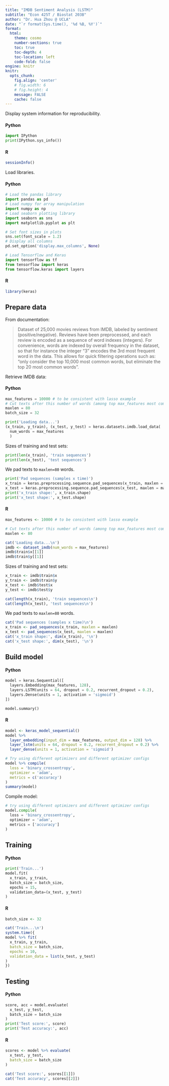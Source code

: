 ```yaml
---
title: "IMDB Sentiment Analysis (LSTM)"
subtitle: "Econ 425T / Biostat 203B"
author: "Dr. Hua Zhou @ UCLA"
date: "`r format(Sys.time(), '%d %B, %Y')`"
format:
  html:
    theme: cosmo
    number-sections: true
    toc: true
    toc-depth: 4
    toc-location: left
    code-fold: false
engine: knitr
knitr:
  opts_chunk: 
    fig.align: 'center'
    # fig.width: 6
    # fig.height: 4
    message: FALSE
    cache: false
---
```


Display system information for reproducibility.

:::  {.panel-tabset}

#### Python

```python
import IPython
print(IPython.sys_info())
```

#### R

```r
sessionInfo()
```

:::

Load libraries.

::: {.panel-tabset}

#### Python

```python
# Load the pandas library
import pandas as pd
# Load numpy for array manipulation
import numpy as np
# Load seaborn plotting library
import seaborn as sns
import matplotlib.pyplot as plt

# Set font sizes in plots
sns.set(font_scale = 1.2)
# Display all columns
pd.set_option('display.max_columns', None)

# Load Tensorflow and Keras
import tensorflow as tf
from tensorflow import keras
from tensorflow.keras import layers
```

#### R

```r
library(keras)
```

:::


## Prepare data

From documentation:  

> Dataset of 25,000 movies reviews from IMDB, labeled by sentiment (positive/negative). Reviews have been preprocessed, and each review is encoded as a sequence of word indexes (integers). For convenience, words are indexed by overall frequency in the dataset, so that for instance the integer "3" encodes the 3rd most frequent word in the data. This allows for quick filtering operations such as: "only consider the top 10,000 most common words, but eliminate the top 20 most common words".

Retrieve IMDB data:

::: {.panel-tabset}

#### Python

```python
max_features = 10000 # to be consistent with lasso example
# Cut texts after this number of words (among top max_features most common words)
maxlen = 80
batch_size = 32

print('Loading data...')
(x_train, y_train), (x_test, y_test) = keras.datasets.imdb.load_data(
  num_words = max_features
  )
```

Sizes of training and test sets:
```python
print(len(x_train), 'train sequences')
print(len(x_test), 'test sequences')
```

We pad texts to `maxlen=80` words.
```python
print('Pad sequences (samples x time)')
x_train = keras.preprocessing.sequence.pad_sequences(x_train, maxlen = maxlen)
x_test = keras.preprocessing.sequence.pad_sequences(x_test, maxlen = maxlen)
print('x_train shape:', x_train.shape)
print('x_test shape:', x_test.shape)
```

#### R

```r
max_features <- 10000 # to be consistent with lasso example

# Cut texts after this number of words (among top max_features most common words)
maxlen <- 80  

cat('Loading data...\n')
imdb <- dataset_imdb(num_words = max_features)
imdb$train$x[[1]]
imdb$train$y[[1]]
```

Sizes of training and test sets:
```r
x_train <- imdb$train$x
y_train <- imdb$train$y
x_test <- imdb$test$x
y_test <- imdb$test$y

cat(length(x_train), 'train sequences\n')
cat(length(x_test), 'test sequences\n')
```

We pad texts to `maxlen=80` words.
```r
cat('Pad sequences (samples x time)\n')
x_train <- pad_sequences(x_train, maxlen = maxlen)
x_test <- pad_sequences(x_test, maxlen = maxlen)
cat('x_train shape:', dim(x_train), '\n')
cat('x_test shape:', dim(x_test), '\n')
```

:::

## Build model

::: {.panel-tabset}

#### Python

```python
model = keras.Sequential([
  layers.Embedding(max_features, 128),
  layers.LSTM(units = 64, dropout = 0.2, recurrent_dropout = 0.2),
  layers.Dense(units = 1, activation = 'sigmoid')
])

model.summary()
```

#### R

```r
model <- keras_model_sequential()
model %>%
  layer_embedding(input_dim = max_features, output_dim = 128) %>% 
  layer_lstm(units = 64, dropout = 0.2, recurrent_dropout = 0.2) %>% 
  layer_dense(units = 1, activation = 'sigmoid')

# Try using different optimizers and different optimizer configs
model %>% compile(
  loss = 'binary_crossentropy',
  optimizer = 'adam',
  metrics = c('accuracy')
)
summary(model)
```

Compile model:
```python
# try using different optimizers and different optimizer configs
model.compile(
  loss = 'binary_crossentropy',
  optimizer = 'adam',
  metrics = ['accuracy']
)
```

:::

## Training

::: {.panel-tabset}

#### Python

```python
print('Train...')
model.fit(
  x_train, y_train,
  batch_size = batch_size,
  epochs = 15,
  validation_data=(x_test, y_test)
)
```

#### R

```r
batch_size <- 32

cat('Train...\n')
system.time({
model %>% fit(
  x_train, y_train,
  batch_size = batch_size,
  epochs = 10,
  validation_data = list(x_test, y_test)
)
})
```

:::

## Testing

::: {.panel-tabset}

#### Python

```python
score, acc = model.evaluate(
  x_test, y_test,
  batch_size = batch_size
)
print('Test score:', score)
print('Test accuracy:', acc)
```

#### R

```r
scores <- model %>% evaluate(
  x_test, y_test,
  batch_size = batch_size
)
```

```r
cat('Test score:', scores[[1]])
cat('Test accuracy', scores[[2]])
```

:::